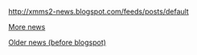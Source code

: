 <feed items=5 showdate="d F Y H:i (T)" showtitle=false newsformat=true>http://xmms2-news.blogspot.com/feeds/posts/default</feed>


[http://xmms2-news.blogspot.com/ More news]

[[Template:OLDNews|Older news (before blogspot)]]